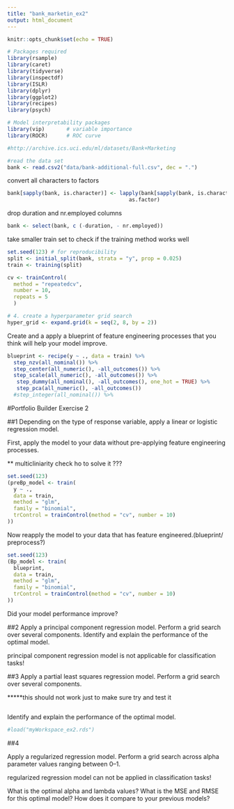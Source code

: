 ```yaml
---
title: "bank_marketin_ex2"
output: html_document
---
```


```r
knitr::opts_chunk$set(echo = TRUE)
```

```r
# Packages required
library(rsample)
library(caret)
library(tidyverse)
library(inspectdf) 
library(ISLR)
library(dplyr)
library(ggplot2)
library(recipes)
library(psych)

# Model interpretability packages
library(vip)       # variable importance
library(ROCR)      # ROC curve
```


```r
#http://archive.ics.uci.edu/ml/datasets/Bank+Marketing

#read the data set
bank <- read.csv2("data/bank-additional-full.csv", dec = ".")
```

convert all characters to factors
```r
bank[sapply(bank, is.character)] <- lapply(bank[sapply(bank, is.character)], 
                                       as.factor)
```

drop duration and nr.employed columns 
```r
bank <- select(bank, c (-duration, - nr.employed))
```

take smaller train set to check if the training method works well
```r
set.seed(123) # for reproducibility
split <- initial_split(bank, strata = "y", prop = 0.025)
train <- training(split)

```

```r

cv <- trainControl(
  method = "repeatedcv", 
  number = 10, 
  repeats = 5
  )

# 4. create a hyperparameter grid search
hyper_grid <- expand.grid(k = seq(2, 8, by = 2))
```

Create and a apply a blueprint of feature engineering processes that you think will help your model improve.
```r
blueprint <- recipe(y ~ ., data = train) %>%
  step_nzv(all_nominal()) %>%
  step_center(all_numeric(), -all_outcomes()) %>%
  step_scale(all_numeric(), -all_outcomes()) %>%
   step_dummy(all_nominal(), -all_outcomes(), one_hot = TRUE) %>% 
   step_pca(all_numeric(), -all_outcomes())
  #step_integer(all_nominal()) %>%
```


#Portfolio Builder Exercise 2

##1
Depending on the type of response variable, apply a linear or logistic regression model.

First, apply the model to your data without pre-applying feature engineering processes.

** multicliniarity check ho to solve it ???
```r
set.seed(123)
(preBp_model <- train(
  y ~ ., 
  data = train, 
  method = "glm",
  family = "binomial",
  trControl = trainControl(method = "cv", number = 10)
))

```


Now reapply the model to your data that has feature engineered.(blueprint/ preprocess?)
```r
set.seed(123)
(Bp_model <- train(
  blueprint, 
  data = train, 
  method = "glm",
  family = "binomial",
  trControl = trainControl(method = "cv", number = 10)
))


```


Did your model performance improve?


##2
Apply a principal component regression model.
Perform a grid search over several components.
Identify and explain the performance of the optimal model.

principal component regression model is not applicable for classification tasks!


##3
Apply a partial least squares regression model.
Perform a grid search over several components.

*****this should not work just to make sure try and test it 
```r


```

Identify and explain the performance of the optimal model.



```r
#load("myWorkspace_ex2.rds")
```


##4

Apply a regularized regression model.
Perform a grid search across alpha parameter values ranging between 0–1.

regularized regression model can not be applied in classification tasks!

What is the optimal alpha and lambda values?
What is the MSE and RMSE for this optimal model?
How does it compare to your previous models?





